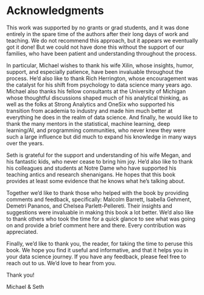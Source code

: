 # Acknowledgments



This work was supported by no grants or grad students, and it was done entirely in the spare time of the authors after their long days of work and teaching. We do not recommend this approach, but it appears we eventually got it done! But we could not have done this without the support of our families, who have been patient and understanding throughout the process.

In particular, Michael wishes to thank his wife Xilin, whose insights, humor, support, and especially patience, have been invaluable throughout the process. He'd also like to thank Rich Herrington, whose encouragement was the catalyst for his shift from psychology to data science many years ago. Michael also thanks his fellow consultants at the University of Michigan whose thoughtful discussions shaped much of his analytical thinking, as well as the folks at Strong Analytics and OneSix who supported his transition from academia to industry and made him much better at everything he does in the realm of data science. And finally, he would like to thank the many mentors in the statistical, machine learning, deep learning/AI, and programming communities, who never knew they were such a large influence but did much to expand his knowledge in many ways over the years.

Seth is grateful for the support and understanding of his wife Megan, and his fantastic kids, who never cease to bring him joy. He'd also like to thank his colleagues and students at Notre Dame who have supported his teaching antics and research shenanigans. He hopes that this book provides at least some evidence that he knows what he's talking about.


Together we'd like to thank those who helped with the book by providing comments and feedback, specifically: Malcolm Barrett, Isabella Gehment, Demetri Pananos, and Chelsea Parlett-Pellereti. Their insights and suggestions were invaluable in making this book a lot better. We'd also like to thank others who took the time for a quick glance to see what was going on and provide a brief comment here and there. Every contribution was appreciated.

Finally, we'd like to thank you, the reader, for taking the time to peruse this book. We hope you find it useful and informative, and that it helps you in your data science journey. If you have any feedback, please feel free to reach out to us. We'd love to hear from you.

Thank you!

:::{.content-visible when-format="html"}
[Michael & Seth]{.signoff}
:::